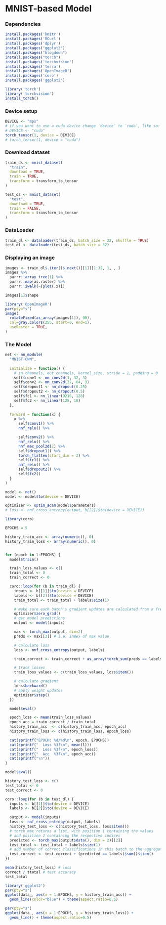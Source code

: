 # MNIST-based Model

### Dependencies

```r
install.packages('knitr')
install.packages('RCurl')
install.packages('dplyr')
install.packages("ggplot2")
install.packages("blogdown")
install.packages("torch")
install.packages('torchvision')
install.packages('terra')
install.packages('OpenImageR')
install.packages('coro')
install.packages('ggplot2')
```

```r
library('torch')
library('torchvision')
install_torch()
```

### Device setup

```r
DEVICE <- "mps" 
# if you want to use a cuda device change `device` to `cuda`, like so:
# DEVICE <- "cuda" 
torch_tensor(1, device = DEVICE)
# torch_tensor(1, device = "cuda")
```

### Download dataset

```r
train_ds <- mnist_dataset(
  "train",
  download = TRUE,
  train = TRUE,
  transform = transform_to_tensor
)
```

```r
test_ds <- mnist_dataset(
  "test",
  download = TRUE,
  train = FALSE,
  transform = transform_to_tensor
)
```

### DataLoader

```r
train_dl <- dataloader(train_ds, batch_size = 32, shuffle = TRUE)
test_dl <- dataloader(test_ds, batch_size = 32)
```

### Displaying an image

```r
images <- train_dl$.iter()$.next()[[1]][1:32, 1, , ] 
images %>%
  purrr::array_tree(1) %>%
  purrr::map(as.raster) %>%
  purrr::iwalk(~{plot(.x)})
```

```r
images[1]$shape
```

```r
library('OpenImageR')
par(pty="s")
image(
  rotateFixed(as_array(images[1]), 90),
  col=gray.colors(255, start=0, end=1),
  useRaster = TRUE,
)
```

### The Model

```r
net <- nn_module(
  "MNIST-CNN",
  
  initialize = function() {
    # in_channels, out_channels, kernel_size, stride = 1, padding = 0
    self$conv1 <- nn_conv2d(1, 32, 3)
    self$conv2 <- nn_conv2d(32, 64, 3)
    self$dropout1 <- nn_dropout(0.25)
    self$dropout2 <- nn_dropout(0.5)
    self$fc1 <- nn_linear(9216, 128)
    self$fc2 <- nn_linear(128, 10)
  },
  
  forward = function(x) {
    x %>% 
      self$conv1() %>%
      nnf_relu() %>%

      self$conv2() %>%
      nnf_relu() %>%
      nnf_max_pool2d(2) %>%
      self$dropout1() %>%
      torch_flatten(start_dim = 2) %>%
      self$fc1() %>%
      nnf_relu() %>%
      self$dropout2() %>%
      self$fc2()
  }
)
```

```r
model <- net()
model <- model$to(device = DEVICE)
```

```r
optimizer <- optim_adam(model$parameters)
# loss <- nnf_cross_entropy(output, b[[2]]$to(device = DEVICE))
```

```r
library(coro)

EPOCHS = 5

history_train_acc <- array(numeric(), 0)
history_train_loss <- array(numeric(), 0)


for (epoch in 1:EPOCHS) {
  model$train()

  train_loss_values <- c()
  train_total <- 0
  train_correct <- 0

  coro::loop(for (b in train_dl) {
    inputs <- b[[1]]$to(device = DEVICE)
    labels <- b[[2]]$to(device = DEVICE)
    train_total <- train_total + labels$size(1)

    # make sure each batch's gradient updates are calculated from a fresh start
    optimizer$zero_grad()
    # get model predictions
    output <- model(inputs)

    max <- torch_max(output, dim=2)
    preds <- max[[2]] # i.e. index of max value

    # calculate loss
    loss <- nnf_cross_entropy(output, labels)

    train_correct <- train_correct + as_array(torch_sum(preds == labels))

    # track losses
    train_loss_values <- c(train_loss_values, loss$item())

    # calculate gradient
    loss$backward()
    # apply weight updates
    optimizer$step()
  })

  model$eval()

  epoch_loss <- mean(train_loss_values)
  epoch_acc = train_correct / train_total
  history_train_acc  <- c(history_train_acc, epoch_acc)
  history_train_loss <- c(history_train_loss, epoch_loss)

  cat(sprintf("EPOCH: %d/%d\n", epoch, EPOCHS))
  cat(sprintf("  Loss %3f\n", mean(l)))
  cat(sprintf("  Loss %3f\n", epoch_loss))
  cat(sprintf("  Acc  %3f\n", epoch_acc))
  cat(sprintf("\n"))
}
```

```r
model$eval()

history_test_loss <- c()
test_total <- 0
test_correct <- 0

coro::loop(for (b in test_dl) {
  inputs <- b[[1]]$to(device = DEVICE)
  labels <- b[[2]]$to(device = DEVICE)

  output <- model(inputs)
  loss <- nnf_cross_entropy(output, labels)
  history_test_loss <- c(history_test_loss, loss$item())
  # torch_max returns a list, with position 1 containing the values 
  # and position 2 containing the respective indices
  predicted <- torch_max(output$data(), dim = 2)[[2]]
  test_total <- test_total + labels$size(1)
  # add number of correct classifications in this batch to the aggregate
  test_correct <- test_correct + (predicted == labels)$sum()$item()
})

mean(history_test_loss) # loss
correct / ttotal # test accuracy
test_total
```

```r
library('ggplot2')
par(pty="s")
ggplot(data_, aes(x = 1:EPOCHS, y = history_train_acc)) +
  geom_line(color="blue") + theme(aspect.ratio=0.5)
```

```r
par(pty="s")
ggplot(data_, aes(x = 1:EPOCHS, y = history_train_loss)) +
  geom_line() + theme(aspect.ratio=0.5)
```
